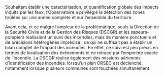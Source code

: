 Souhaitant établir une caractérisation, et quantification globale des impacts induits par les feux, l’Observatoire a privilégié la détection des zones brûlées sur une année complète et sur l’ensemble du territoire.

Avant cela, et ce malgré l’ampleur de la problématique, seuls la Direction de la Sécurité Civile et de la Gestion des Risques (DSCGR) et les sapeurs-pompiers réalisaient un suivi des incendies, mais de manière ponctuelle et de précisions hétérogènes imprécise , ce qui ne suffisait pas à établir un bilan complet de l’impact des incendies. En effet, ce suivi est peu précis en termes de localisation des évènements et ne retrace par l’empreinte exacte de l’incendie. La DSCGR réalise également des missions aériennes d’identification des incendies, lorsqu’un plan ORSEC est déclenché, notamment lorsque plusieurs communes sont touchées simultanément.